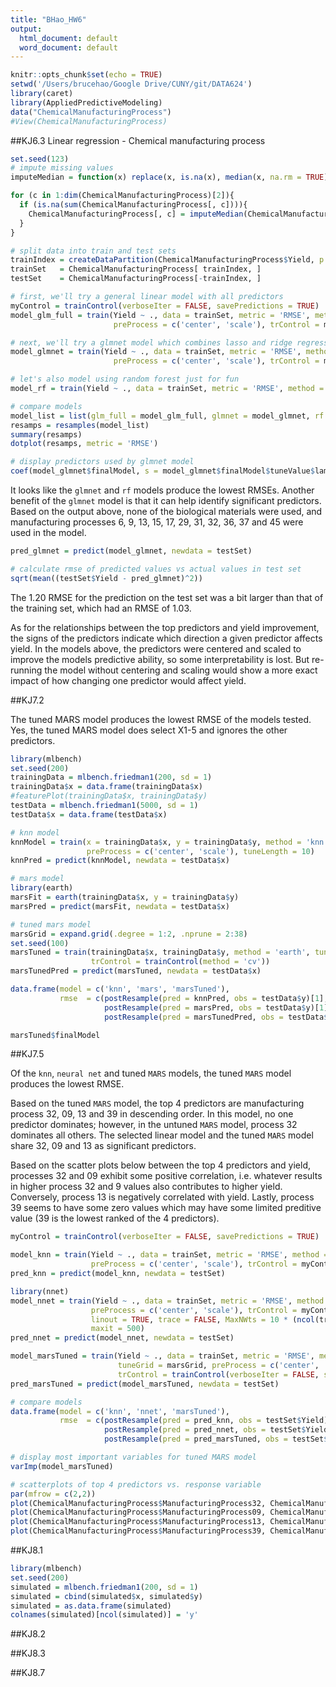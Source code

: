 ```yaml
---
title: "BHao_HW6"
output:
  html_document: default
  word_document: default
---
```


```r
knitr::opts_chunk$set(echo = TRUE)
setwd('/Users/brucehao/Google Drive/CUNY/git/DATA624')
library(caret)
library(AppliedPredictiveModeling)
data("ChemicalManufacturingProcess")
#View(ChemicalManufacturingProcess)
```

##KJ6.3 Linear regression - Chemical manufacturing process 

```r
set.seed(123)
# impute missing values 
imputeMedian = function(x) replace(x, is.na(x), median(x, na.rm = TRUE))

for (c in 1:dim(ChemicalManufacturingProcess)[2]){
  if (is.na(sum(ChemicalManufacturingProcess[, c]))){
    ChemicalManufacturingProcess[, c] = imputeMedian(ChemicalManufacturingProcess[, c])
  }
}

# split data into train and test sets 
trainIndex = createDataPartition(ChemicalManufacturingProcess$Yield, p = 0.75, list = FALSE, times = 1)
trainSet   = ChemicalManufacturingProcess[ trainIndex, ]
testSet    = ChemicalManufacturingProcess[-trainIndex, ]

# first, we'll try a general linear model with all predictors 
myControl = trainControl(verboseIter = FALSE, savePredictions = TRUE)
model_glm_full = train(Yield ~ ., data = trainSet, metric = 'RMSE', method = 'glm', 
                       preProcess = c('center', 'scale'), trControl = myControl)

# next, we'll try a glmnet model which combines lasso and ridge regression 
model_glmnet = train(Yield ~ ., data = trainSet, metric = 'RMSE', method = 'glmnet', 
                       preProcess = c('center', 'scale'), trControl = myControl)

# let's also model using random forest just for fun
model_rf = train(Yield ~ ., data = trainSet, metric = 'RMSE', method = 'ranger', trControl = myControl)

# compare models
model_list = list(glm_full = model_glm_full, glmnet = model_glmnet, rf = model_rf)
resamps = resamples(model_list) 
summary(resamps)
dotplot(resamps, metric = 'RMSE')

# display predictors used by glmnet model 
coef(model_glmnet$finalModel, s = model_glmnet$finalModel$tuneValue$lambda)
```

It looks like the `glmnet` and `rf` models produce the lowest RMSEs. Another benefit of the `glmnet` model is that it can help identify significant predictors. Based on the output above, none of the biological materials were used, and manufacturing processes 6, 9, 13, 15, 17, 29, 31, 32, 36, 37 and 45 were used in the model.  

```r
pred_glmnet = predict(model_glmnet, newdata = testSet)

# calculate rmse of predicted values vs actual values in test set 
sqrt(mean((testSet$Yield - pred_glmnet)^2)) 
```

The 1.20 RMSE for the prediction on the test set was a bit larger than that of the training set, which had an RMSE of 1.03. 

As for the relationships between the top predictors and yield improvement, the signs of the predictors indicate which direction a given predictor affects yield. In the models above, the predictors were centered and scaled to improve the models predictive ability, so some interpretability is lost. But re-running the model without centering and scaling would show a more exact impact of how changing one predictor would affect yield.  

##KJ7.2  

The tuned MARS model produces the lowest RMSE of the models tested. Yes, the tuned MARS model does select X1-5 and ignores the other predictors.  

```r
library(mlbench)
set.seed(200)
trainingData = mlbench.friedman1(200, sd = 1)
trainingData$x = data.frame(trainingData$x)
#featurePlot(trainingData$x, trainingData$y)
testData = mlbench.friedman1(5000, sd = 1)
testData$x = data.frame(testData$x)

# knn model 
knnModel = train(x = trainingData$x, y = trainingData$y, method = 'knn', 
                 preProcess = c('center', 'scale'), tuneLength = 10)
knnPred = predict(knnModel, newdata = testData$x)

# mars model 
library(earth)
marsFit = earth(trainingData$x, y = trainingData$y)
marsPred = predict(marsFit, newdata = testData$x)

# tuned mars model 
marsGrid = expand.grid(.degree = 1:2, .nprune = 2:38)
set.seed(100)
marsTuned = train(trainingData$x, trainingData$y, method = 'earth', tuneGrid = marsGrid,
                  trControl = trainControl(method = 'cv'))
marsTunedPred = predict(marsTuned, newdata = testData$x)

data.frame(model = c('knn', 'mars', 'marsTuned'),
           rmse  = c(postResample(pred = knnPred, obs = testData$y)[1],
                     postResample(pred = marsPred, obs = testData$y)[1],
                     postResample(pred = marsTunedPred, obs = testData$y)[1]))

marsTuned$finalModel
```

##KJ7.5  

Of the `knn`, `neural net` and tuned `MARS` models, the tuned `MARS` model produces the lowest RMSE.  

Based on the tuned `MARS` model, the top 4 predictors are manufacturing process 32, 09, 13 and 39 in descending order. In this model, no one predictor dominates; however, in the untuned `MARS` model, process 32 dominates all others. The selected linear model and the tuned `MARS` model share 32, 09 and 13 as significant predictors.  

Based on the scatter plots below between the top 4 predictors and yield, processes 32 and 09 exhibit some positive correlation, i.e. whatever results in higher process 32 and 9 values also contributes to higher yield. Conversely, process 13 is negatively correlated with yield. Lastly, process 39 seems to have some zero values which may have some limited preditive value (39 is the lowest ranked of the 4 predictors).  

```r
myControl = trainControl(verboseIter = FALSE, savePredictions = TRUE)

model_knn = train(Yield ~ ., data = trainSet, metric = 'RMSE', method = 'knn', 
                  preProcess = c('center', 'scale'), trControl = myControl)
pred_knn = predict(model_knn, newdata = testSet)

library(nnet)
model_nnet = train(Yield ~ ., data = trainSet, metric = 'RMSE', method = 'nnet', 
                  preProcess = c('center', 'scale'), trControl = myControl, 
                  linout = TRUE, trace = FALSE, MaxNWts = 10 * (ncol(trainSet) + 1) + 10 + 1,
                  maxit = 500)
pred_nnet = predict(model_nnet, newdata = testSet)

model_marsTuned = train(Yield ~ ., data = trainSet, metric = 'RMSE', method = 'earth', 
                        tuneGrid = marsGrid, preProcess = c('center', 'scale'), 
                        trControl = trainControl(verboseIter = FALSE, savePredictions = TRUE, method = 'cv'))
pred_marsTuned = predict(model_marsTuned, newdata = testSet)

# compare models
data.frame(model = c('knn', 'nnet', 'marsTuned'),
           rmse  = c(postResample(pred = pred_knn, obs = testSet$Yield)[1],
                     postResample(pred = pred_nnet, obs = testSet$Yield)[1],
                     postResample(pred = pred_marsTuned, obs = testSet$Yield)[1]))

# display most important variables for tuned MARS model 
varImp(model_marsTuned)

# scatterplots of top 4 predictors vs. response variable 
par(mfrow = c(2,2))
plot(ChemicalManufacturingProcess$ManufacturingProcess32, ChemicalManufacturingProcess$Yield, main = 'Process 32') 
plot(ChemicalManufacturingProcess$ManufacturingProcess09, ChemicalManufacturingProcess$Yield, main = 'Process 09') 
plot(ChemicalManufacturingProcess$ManufacturingProcess13, ChemicalManufacturingProcess$Yield, main = 'Process 13') 
plot(ChemicalManufacturingProcess$ManufacturingProcess39, ChemicalManufacturingProcess$Yield, main = 'Process 39') 
```

##KJ8.1  

```r
library(mlbench)
set.seed(200)
simulated = mlbench.friedman1(200, sd = 1)
simulated = cbind(simulated$x, simulated$y)
simulated = as.data.frame(simulated)
colnames(simulated)[ncol(simulated)] = 'y'
```


##KJ8.2  

##KJ8.3  

##KJ8.7  
